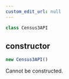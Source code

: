 ```yaml
---
custom_edit_url: null
---
```


```ts
class Census3API
```

<div>

</div>

## constructor
```ts
new Census3API()
```

<div>

</div>

Cannot be constructed.

